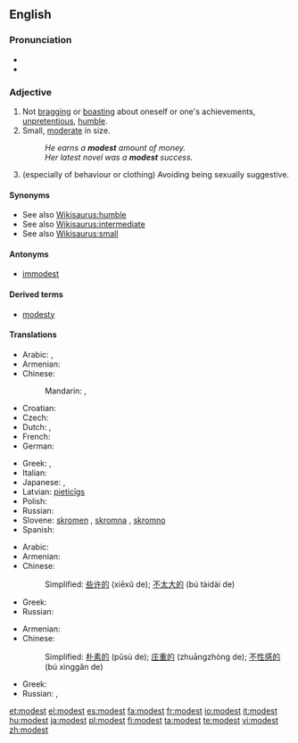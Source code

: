 ==English==

===Pronunciation===
* {{IPA|/ˈmɑdəst/}}
* {{audio|en-us-modest.ogg|Audio (US)}}

===Adjective===
{{en-adj}}

# Not [[bragging]] or [[boasting]] about oneself or one's achievements,  [[unpretentious]], [[humble]].
# Small, [[moderate]] in size.
#: ''He earns a '''modest''' amount of money.''
#: ''Her latest novel was a '''modest''' success.''
# (especially of behaviour or clothing) Avoiding being sexually suggestive.

====Synonyms====
* See also [[Wikisaurus:humble]]
* See also [[Wikisaurus:intermediate]]
* See also [[Wikisaurus:small]]

====Antonyms====
* [[immodest]]

====Derived terms====
* [[modesty]]

====Translations====
{{trans-top|not bragging or boasting about oneself or one's achievements}}
* Arabic: {{t|ar|حيي|tr=Hattiy|sc=Arab}},  {{t|ar|خجول|tr=khajuul|sc=Arab}}
* Armenian: {{t-|hy|համեստ|tr=hamest|sc=Armn|xs=Armenian}}
* Chinese:
*: Mandarin: {{t|cmn|謙虛|sc=Hani|xs=Mandarin}},  {{t|cmn|谦虚|tr=qiānxū|sc=Hani|xs=Mandarin}}
* Croatian: {{t-|hr|skroman|alt=skrȍman}}
* Czech: {{t-|cs|skromný|m}}
* Dutch: {{t+|nl|bescheiden}}, {{t-|nl|ingetogen}}
* French: {{t+|fr|modeste}}
* German: {{t+|de|bescheiden}}
{{trans-mid}}
* Greek: {{t+|el|ταπεινός|n|sc=Grek}},  {{t|el|μετριόφρων|m|tr=metriófron|sc=Grek}}
* Italian: {{t+|it|modesto}}
* Japanese: {{qualifier|+ な -na}} {{t|ja|謙虚|tr=けんきょ, kenkyo|sc=Jpan}}, {{t|ja|謙遜した|tr=けんそんした, kenson-shita|sc=Jpan}}
* Latvian: [[pieticīgs]]
* Polish: {{t-|pl|skromny}}
* Russian: {{t|ru|скромный|tr=skrómnyj|sc=Cyrl}}
* Slovene: [[skromen]] {{m}}, [[skromna]] {{f}}, [[skromno]] {{n}}
* Spanish: {{t-|es|modesto}}
{{trans-bottom}}

{{trans-top|Small}}
* Arabic: {{t|ar|متواضع|tr=mutwaaDi`|sc=Arab}}
* Armenian: {{t-|hy|համեստ|tr=hamest|sc=Armn|xs=Armenian}}
* Chinese:
*: Simplified: [[些许的]] (xiēxǔ de); [[不太大的]] (bú tàidài de)
{{trans-mid}}
* Greek: {{t|el|ταπεινός|m|tr=tapinós|sc=Grek}}
* Russian: {{t|ru|скромный|tr=skrómnyj|sc=Cyrl}}
{{trans-bottom}}

{{trans-top|Avoiding being sexually suggestive.}}
* Armenian: {{t-|hy|համեստ|tr=hamest|sc=Armn|xs=Armenian}}
* Chinese:
*: Simplified: [[朴素的]] (pǔsù de); [[庄重的]] (zhuāngzhòng de); [[不性感的]] (bú xìnggǎn de)
{{trans-mid}}
* Greek: {{t|el|σεμνός|m|tr=semnós|sc=Grek}}
* Russian: {{t|ru|благопристойный|tr=blagopristójnyj|sc=Cyrl}},  {{t|ru|скромный|tr=skrómnyj|sc=Cyrl}}
{{trans-bottom}}

[[et:modest]]
[[el:modest]]
[[es:modest]]
[[fa:modest]]
[[fr:modest]]
[[io:modest]]
[[it:modest]]
[[hu:modest]]
[[ja:modest]]
[[pl:modest]]
[[fi:modest]]
[[ta:modest]]
[[te:modest]]
[[vi:modest]]
[[zh:modest]]